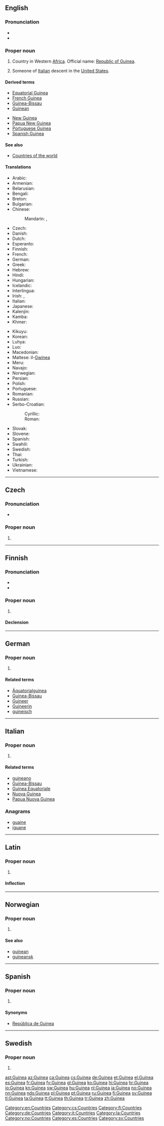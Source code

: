 {{also|guinea}}
==English==
{{wikipedia}}

===Pronunciation===
* {{IPA|/ˈɡɪniː/}}
* {{audio|En-us-Guinea.ogg|Audio (US)}}

===Proper noun===
{{en-proper noun}}

# Country in Western [[Africa]]. Official name: [[Republic of Guinea]].
# {{US|slang|derogatory}} Someone of [[Italian]] descent in the [[United States]].

====Derived terms====
{{rel-top|terms derived from ''Guinea (proper noun)''}}
* [[Equatorial Guinea]]
* [[French Guinea]]
* [[Guinea-Bissau]]
* [[Guinean]]
{{rel-mid}}
* [[New Guinea]]
* [[Papua New Guinea]]
* [[Portuguese Guinea]]
* [[Spanish Guinea]]
{{rel-bottom}}

====See also====
* [[Appendix:Countries of the world|Countries of the world]]

====Translations====
{{trans-top|Republic of Guinea}}
* Arabic: {{t-|ar|غينيا|f|tr=ghiniiya}}
* Armenian: {{t-|hy|Գվինեա|tr=Gvinea}}
* Belarusian: {{t-|be|Гвінея|f|tr=Hvinéja}}
* Bengali: {{t-|bn|গিনি|sc=Beng}}
* Breton: {{t-|br|Ginea}}
* Bulgarian: {{t-|bg|Гвинея|f|tr=Gvinéja}}
* Chinese:
*: Mandarin: {{t-|cmn|幾內亞|sc=Hani}},  {{t-|cmn|几内亚|tr=Jǐnèiyǎ|sc=Hani}}
* Czech: {{t+|cs|Guinea|f}}
* Danish: {{t-|da|Guinea}}
* Dutch: {{t+|nl|Guinee}}
* Esperanto: {{t-|eo|Gvineo}}
* Finnish: {{t+|fi|Guinea}}
* French: {{t+|fr|Guinée|f}}
* German: {{t+|de|Guinea}}
* Greek: {{t+|el|Γουινέα|f|tr=Gouinéa}}
* Hebrew: {{t-|he|גינאה|tr=gineh}}
* Hindi: {{t+|hi|गिनी|tr=ginī}}
* Hungarian: {{t+|hu|Guinea}}
* Icelandic: {{t+|is|Gínea|f}}
* Interlingua: {{t-|ia|Guinea}}
* Irish: {{t-|ga|Guine|f|alt=An Ghuine}}, {{t-|ga|Poblacht na Guine|f}}
* Italian: {{t-|it|Guinea|f}}
* Japanese: {{t+|ja|ギニア|tr=Ginia}}
* Kalenjin: {{tø|kln|Gini}}
* Kamba: {{tø|kam|Ngini}}
* Khmer: {{t-|km|ហ្គីណេ|tr=gi nei|sc=Khmr}}
{{trans-mid}}
* Kikuyu: {{tø|ki|Gine}}
* Korean: {{t+|ko|기니|tr=Gini|sc=Hang}}
* Luhya: {{tø|luy|Gini}}
* Luo: {{tø|luo|Gini}}
* Macedonian: {{t+|mk|Гвинеја|f|tr=Gvinéja}}
* Maltese: il-[[Gwinea]]
* Meru: {{tø|mer|Gine}}
* Navajo: {{tø|nv|Gíní}}
* Norwegian: {{t+|no|Guinea}}
* Persian: {{t+|fa|گینه}}
* Polish: {{t+|pl|Gwinea|f}}
* Portuguese: {{t+|pt|Guiné}}
* Romanian: {{t-|ro|Guineea|f}}
* Russian: {{t+|ru|Гвинея|f|tr=Gvinéja}}
* Serbo-Croatian:
*: Cyrillic: {{t-|sh|Гвинеја|f|alt=Гвине́ја|sc=Cyrl}}
*: Roman: {{t-|sh|Gvineja|f|alt=Gvinéja}}
* Slovak: {{t-|sk|Guinea|f}}
* Slovene: {{t+|sl|Gvineja|alt=Gvinêja|f}}
* Spanish: {{t+|es|Guinea|f}}
* Swahili: {{t+|sw|Gine}}
* Swedish: {{t+|sv|Guinea}}
* Thai: {{t-|th|ประเทศกินี}}
* Turkish: {{t+|tr|Gine}}
* Ukrainian: {{t+|uk|Гвінея|tr=Hvinéja}}
* Vietnamese: {{t-|vi|Guinea}}
{{trans-bottom}}

[[Category:en:Countries]]

----

==Czech==

===Pronunciation===
* {{audio|Cs-Guinea.ogg|Audio}}

===Proper noun===
{{cs-proper noun|g=f}}

# {{l|en|Guinea}}

[[Category:cs:Countries]]

----

==Finnish==
{{wikipedia|lang=fi}}

===Pronunciation===
* {{hyphenation|Gui|ne|a}}
* {{IPA|/ˈɡineɑ/|lang=fi}}

===Proper noun===
{{fi-proper noun}}

# {{l|en|Guinea}}

====Declension====
{{fi-decl-kulkija|Guine|nopl=1}}

[[Category:fi:Countries]]

----

==German==
{{wikipedia|lang=de}}

===Proper noun===
{{de-proper noun|n}}

# {{l|en|Guinea}}

====Related terms====
* [[Äquatorialguinea]]
* [[Guinea-Bissau]]
* [[Guineer]]
* [[Guineerin]]
* [[guineisch]]

[[Category:de:Countries]]

----

==Italian==
{{wikipedia|lang=it}}

===Proper noun===
{{it-proper noun|g=f}}

# {{l|en|Guinea}}

====Related terms====
* [[guineano]]
* [[Guinea-Bissau]]
* [[Guinea Equatoriale]]
* [[Nuova Guinea]]
* [[Papua Nuova Guinea]]

===Anagrams===
* [[guaine#Italian|guaine]]
* [[iguane#Italian|iguane]]

[[Category:it:Countries]]

----

==Latin==

===Proper noun===
{{la-proper noun|Guinea|Guineae|Guineae|f|first}}

# {{l|en|Guinea}}

====Inflection====
{{la-decl-1st-loc|Guine}}

[[Category:la:Countries]]

----

==Norwegian==

===Proper noun===
{{no-proper noun}}

# {{l|en|Guinea}}

====See also====
* [[guinean]]
* [[guineansk]]

[[Category:no:Countries]]

----

==Spanish==

===Proper noun===
{{es-proper noun|f}}

# {{l|en|Guinea}}

====Synonyms====
* [[República de Guinea]]

[[Category:es:Countries]]

----

==Swedish==
{{wikipedia|lang=sv}}

===Proper noun===
{{head|sv|proper noun|g=n}}

# {{l|en|Guinea}}

[[Category:sv:Countries]]

[[ast:Guinea]]
[[az:Guinea]]
[[ca:Guinea]]
[[cs:Guinea]]
[[de:Guinea]]
[[et:Guinea]]
[[el:Guinea]]
[[es:Guinea]]
[[fr:Guinea]]
[[fy:Guinea]]
[[gl:Guinea]]
[[ko:Guinea]]
[[hi:Guinea]]
[[hr:Guinea]]
[[io:Guinea]]
[[kn:Guinea]]
[[sw:Guinea]]
[[hu:Guinea]]
[[nl:Guinea]]
[[ja:Guinea]]
[[no:Guinea]]
[[nn:Guinea]]
[[nds:Guinea]]
[[pl:Guinea]]
[[pt:Guinea]]
[[ru:Guinea]]
[[fi:Guinea]]
[[sv:Guinea]]
[[tl:Guinea]]
[[ta:Guinea]]
[[tt:Guinea]]
[[th:Guinea]]
[[tr:Guinea]]
[[zh:Guinea]]